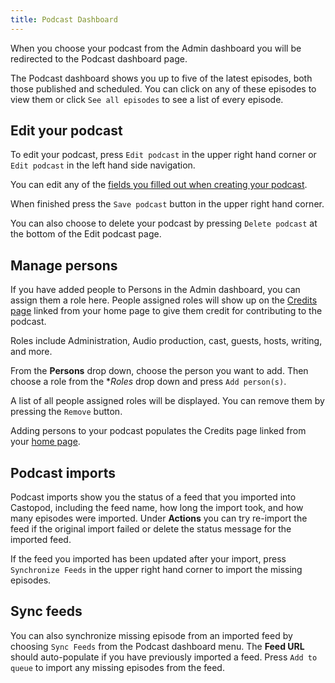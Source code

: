 ```yaml
---
title: Podcast Dashboard
---
```


When you choose your podcast from the Admin dashboard you will be redirected to the Podcast dashboard page.

The Podcast dashboard shows you up to five of the latest episodes, both those published and scheduled. You can click
on any of these episodes to view them or click `See all episodes` to see a list of every episode.

## Edit your podcast

To edit your podcast, press `Edit podcast` in the upper right hand corner or `Edit podcast` in the left hand side
navigation.

You can edit any of the [fields you filled out when creating your podcast](/docs/en/user-guide/instance/add-podcast).

When finished press the `Save podcast` button in the upper right hand corner.

You can also choose to delete your podcast by pressing `Delete podcast` at the bottom of the Edit podcast page.

## Manage persons

If you have added people to Persons in the Admin dashboard, you can assign them a role here. People assigned roles
will show up on the [Credits page](/docs/en/user-guide/website/credits) linked from your home page to give them
credit for contributing to the podcast.

Roles include Administration, Audio production, cast, guests, hosts, writing, and more.

From the **Persons** drop down, choose the person you want to add. Then choose a role from the \*_Roles_ drop down and
press `Add person(s)`.

A list of all people assigned roles will be displayed. You can remove them by pressing the `Remove` button.

Adding persons to your podcast populates the Credits page linked from your
[home page](/docs/en/user-guide/website/index.md).

## Podcast imports

Podcast imports show you the status of a feed that you imported into Castopod, including the feed name,
how long the import took, and how many episodes were imported. Under **Actions** you can try re-import the feed
if the original import failed or delete the status message for the imported feed.

If the feed you imported has been updated after your import, press `Synchronize Feeds` in the upper right hand
corner to import the missing episodes.

## Sync feeds

You can also synchronize missing episode from an imported feed by choosing `Sync Feeds` from the Podcast dashboard
menu. The **Feed URL** should auto-populate if you have previously imported a feed. Press `Add to queue` to import
any missing episodes from the feed.
